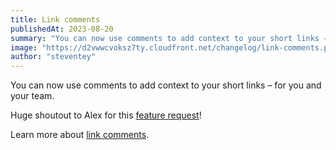 ```yaml
---
title: Link comments
publishedAt: 2023-08-20
summary: "You can now use comments to add context to your short links – for you and your team."
image: "https://d2vwwcvoksz7ty.cloudfront.net/changelog/link-comments.png"
author: "steventey"
---
```


You can now use comments to add context to your short links – for you and your team.

Huge shoutout to Alex for this [feature request](https://github.com/steven-tey/dub/issues/297)!

Learn more about [link comments](/help/article/how-to-create-link#comments).
